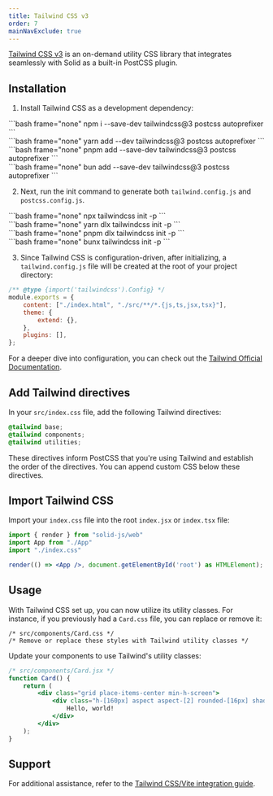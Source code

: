 ```yaml
---
title: Tailwind CSS v3
order: 7
mainNavExclude: true
---
```


[Tailwind CSS v3](https://v3.tailwindcss.com/) is an on-demand utility CSS library that integrates seamlessly with Solid as a built-in PostCSS plugin.

## Installation

1. Install Tailwind CSS as a development dependency:

<TabsCodeBlocks>
<div id="npm">
```bash frame="none"
npm i --save-dev tailwindcss@3 postcss autoprefixer
```
</div>

<div id="yarn">
```bash frame="none"
yarn add --dev tailwindcss@3 postcss autoprefixer
```
</div>

<div id="pnpm">
```bash frame="none"
pnpm add --save-dev tailwindcss@3 postcss autoprefixer
```
</div>

<div id="bun">
```bash frame="none"
bun add --save-dev tailwindcss@3 postcss autoprefixer
```
</div>
</TabsCodeBlocks>

2. Next, run the init command to generate both `tailwind.config.js` and `postcss.config.js`.

<TabsCodeBlocks>
<div id="npm">
```bash frame="none"
npx tailwindcss init -p
```
</div>

<div id="yarn">
```bash frame="none"
yarn dlx tailwindcss init -p
```
</div>

<div id="pnpm">
```bash frame="none"
pnpm dlx tailwindcss init -p
```
</div>

<div id="bun">
```bash frame="none"
bunx tailwindcss init -p
```
</div>
</TabsCodeBlocks>

3. Since Tailwind CSS is configuration-driven, after initializing, a `tailwind.config.js` file will be created at the root of your project directory:

```js
/** @type {import('tailwindcss').Config} */
module.exports = {
	content: ["./index.html", "./src/**/*.{js,ts,jsx,tsx}"],
	theme: {
		extend: {},
	},
	plugins: [],
};
```

For a deeper dive into configuration, you can check out the [Tailwind Official Documentation](https://tailwindcss.com/docs/configuration).

## Add Tailwind directives

In your `src/index.css` file, add the following Tailwind directives:

```css
@tailwind base;
@tailwind components;
@tailwind utilities;
```

These directives inform PostCSS that you're using Tailwind and establish the order of the directives. You can append custom CSS below these directives.

## Import Tailwind CSS

Import your `index.css` file into the root `index.jsx` or `index.tsx` file:

```jsx
import { render } from "solid-js/web"
import App from "./App"
import "./index.css"

render(() => <App />, document.getElementById('root') as HTMLElement);
```

## Usage

With Tailwind CSS set up, you can now utilize its utility classes.
For instance, if you previously had a `Card.css` file, you can replace or remove it:

```
/* src/components/Card.css */
/* Remove or replace these styles with Tailwind utility classes */
```

Update your components to use Tailwind's utility classes:

```jsx
/* src/components/Card.jsx */
function Card() {
	return (
		<div class="grid place-items-center min-h-screen">
			<div class="h-[160px] aspect aspect-[2] rounded-[16px] shadow-[0_0_0_4px_hsl(0_0%_0%_/_15%)]">
				Hello, world!
			</div>
		</div>
	);
}
```

## Support

For additional assistance, refer to the [Tailwind CSS/Vite integration guide](https://tailwindcss.com/docs/guides/vite).

